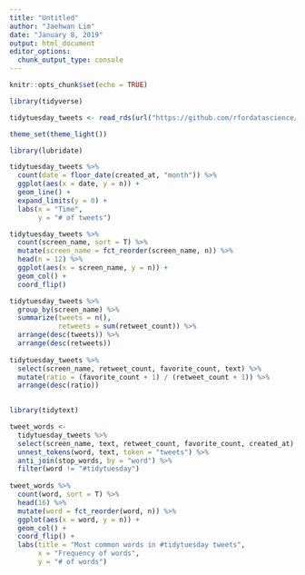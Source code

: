 ```yaml
---
title: "Untitled"
author: "Jaehwan Lim"
date: "January 8, 2019"
output: html_document
editor_options: 
  chunk_output_type: console
---
```


```r
knitr::opts_chunk$set(echo = TRUE)

library(tidyverse)

tidytuesday_tweets <- read_rds(url("https://github.com/rfordatascience/tidytuesday/blob/master/data/2019/2019-01-01/tidytuesday_tweets.rds?raw=true"))

theme_set(theme_light())

```

```r
library(lubridate)

tidytuesday_tweets %>% 
  count(date = floor_date(created_at, "month")) %>% 
  ggplot(aes(x = date, y = n)) +
  geom_line() +
  expand_limits(y = 0) +
  labs(x = "Time", 
       y = "# of tweets")

tidytuesday_tweets %>% 
  count(screen_name, sort = T) %>% 
  mutate(screen_name = fct_reorder(screen_name, n)) %>% 
  head(n = 12) %>% 
  ggplot(aes(x = screen_name, y = n)) +
  geom_col() +
  coord_flip()
```

```r
tidytuesday_tweets %>% 
  group_by(screen_name) %>% 
  summarize(tweets = n(), 
            retweets = sum(retweet_count)) %>% 
  arrange(desc(tweets)) %>% 
  arrange(desc(retweets))
  
tidytuesday_tweets %>% 
  select(screen_name, retweet_count, favorite_count, text) %>% 
  mutate(ratio = (favorite_count + 1) / (retweet_count + 1)) %>% 
  arrange(desc(ratio))
  
```

```r
library(tidytext)

tweet_words <- 
  tidytuesday_tweets %>% 
  select(screen_name, text, retweet_count, favorite_count, created_at) %>% 
  unnest_tokens(word, text, token = "tweets") %>% 
  anti_join(stop_words, by = "word") %>% 
  filter(word != "#tidytuesday")
  
tweet_words %>% 
  count(word, sort = T) %>% 
  head(16) %>%
  mutate(word = fct_reorder(word, n)) %>% 
  ggplot(aes(x = word, y = n)) +
  geom_col() +
  coord_flip() + 
  labs(title = "Most common words in #tidytuesday tweets", 
       x = "Frequency of words", 
       y = "# of words")
  
```


